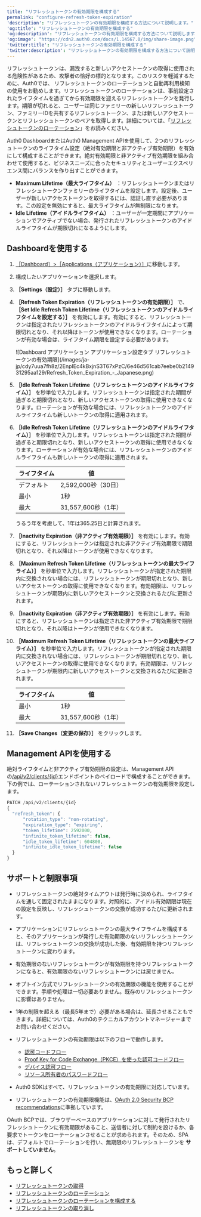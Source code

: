 ```yaml
---
title: "リフレッシュトークンの有効期限を構成する"
permalink: "configure-refresh-token-expiration"
'description': "リフレッシュトークンの有効期限を構成する方法について説明します。"
'og:title': "リフレッシュトークンの有効期限を構成する"
'og:description': "リフレッシュトークンの有効期限を構成する方法について説明します。"
'og:image': "https://cdn2.auth0.com/docs/1.14567.0/img/share-image.png"
'twitter:title': "リフレッシュトークンの有効期限を構成する"
'twitter:description': "リフレッシュトークンの有効期限を構成する方法について説明します。"
---
```


リフレッシュトークンは、漏洩すると新しいアクセストークンの取得に使用される危険性があるため、攻撃者の恰好の標的となります。このリスクを軽減するために、Auth0では、 リフレッシュトークンのローテーションと自動再利用検知の使用をお勧めします。リフレッシュトークンのローテーションは、事前設定されたライフタイムを過ぎてから有効期限を迎えるリフレッシュトークンを発行します。期限が切れると、ユーザーは同じファミリーの新しいリフレッシュトークン、ファミリーIDを共有するリフレッシュトークン、または新しいアクセストークンとリフレッシュトークンのペアを取得します。詳細については、「[リフレッシュトークンのローテーション](/ja-jp/secure/tokens/refresh-tokens/refresh-token-rotation)」をお読みください。

<Tooltip data-tooltip-id="react-containers-DefinitionTooltip-0" href="/ja-jp/glossary?term=auth0-dashboard" tip="Auth0 Dashboard: サービスを構成するためのAuth0の主製品。" cta="用語集の表示">Auth0 Dashboard</Tooltip>またはAuth0 <Tooltip data-tooltip-id="react-containers-DefinitionTooltip-0" href="/ja-jp/glossary?term=management-api" tip="Management API: 顧客が管理タスクを実行できるようにするための製品。" cta="用語集の表示">Management API</Tooltip>を使用して、2つのリフレッシュトークンのライフタイム設定（絶対有効期限と非アクティブ有効期限）を有効にして構成することができます。絶対有効期限と非アクティブ有効期限を組み合わせて使用すると、ビジネスニーズに合ったセキュリティとユーザーエクスペリエンス間にバランスを作り出すことができます。

* **Maximum Lifetime（最大ライフタイム）** ：リフレッシュトークンまたはリフレッシュトークンファ​ミリーのライフタイムを設定します。設定後、ユーザーが新しいアクセストークンを取得するには、認​証し直す必要があります。この設定を無効にすると、最大ライフタイムが無制限になります。
* **Idle Lifetime（アイドルライフタイム）** ：ユーザーが一定期間にアプリケーションでアクティブでない場合、発行されたリフレッシュトークンのアイドルライフタイムが期限切れになるようにします。

## Dashboardを使用する

1. [［Dashboard］>［Applications（アプリケーション）］](https://manage.auth0.com/#/applications)に移動します。
2. 構成したいアプリケーションを選択します。
3. **［Settings（設定）］** タブに移動します。
4. **［Refresh Token Expiration（リフレッシュトークンの有効期限）］** で、**［Set Idle Refresh Token Lifetime（リフレッシュトークンのアイドルライフタイムを設定する）］** を有効にします。有効にすると、リフレッシュトークンは指定されたリフレッシュトークンのアイドルライフタイムに​よって期限切れとなり、それ以降はトークンが使用できなくなります。ローテーションが有効な場合は、ライフタイム期限を設定する必要があります。

   <Frame>![Dashboard アプリケーション アプリケーション設定タブ リフレッシュトークンの有効期限](/images/ja-jp/cdy7uua7fh8z/2EnpIEc4kBxjnS3T67xPzC/6e46d561cab7eebe0b214931295aa129/Refresh_Token_Expiration_-_Japanese.png)</Frame>

5. **［Idle Refresh Token Lifetime（リフレッシュトークンのアイドルライフタイム）］** を秒単位で入力します。リフレッシュトークンは指定された期間が過ぎると期限切れとなり、新しいアクセストークンの取得に使用できなくなります。ローテーションが有効な場合には、リフレッシュトークンのアイドルライフタイムも新しいトークンの取得に適用されます。
5. **［Idle Refresh Token Lifetime（リフレッシュトークンのアイドルライフタイム）］** を秒単位で入力します。リフレッシュトークンは指定された期間が過ぎると期限切れとなり、新しいアクセストークンの取得に使用できなくなります。ローテーションが有効な場合には、リフレッシュトークンのアイドルライフタイムも新しいトークンの取得に適用されます。

   <table class="table"><thead>
   <tr>
   <th><strong>ライフタイム</strong></th>
   <th><strong>値</strong></th>
   </tr>
   </thead>
   <tbody>
   <tr>
   <td>デフォルト</td>
   <td>2,592,000秒（30日）</td>
   </tr>
   <tr>
   <td>最小</td>
   <td>1秒</td>
   </tr>
   <tr>
   <td>最大</td>
   <td>31,557,600秒（1年）</td>
   </tr>
   </tbody>
   </table>

   <Callout icon="file-lines" color="#0EA5E9" iconType="regular">

   うるう年を考慮して、1年は365.25日と計算されます。

   </Callout>

6. **［Inactivity Expiration（非アクティブ有効期限）］** を有効にします。有効にすると、リフレッシュトークンは指定された非アクティブ有効期限で期限切れとなり、それ以降はトークンが使用できなくなります。
7. **［Maximum Refresh Token Lifetime（リフレッシュトークンの最大ライフライム）］** を秒単位で入力します。リフレッシュトークンが指定された期限内に交換されない場合には、リフレッシュトークンが期限切れとなり、新しいアクセストークンの取得に使用できなくなります。有効期限は、リフレッシュトークンが期限内に新しいアクセストークンと交換されるたびに更新されます。
6. **［Inactivity Expiration（非アクティブ有効期限）］** を有効にします。有効にすると、リフレッシュトークンは指定された非アクティブ有効期限で期限切れとなり、それ以降はトークンが使用できなくなります。
7. **［Maximum Refresh Token Lifetime（リフレッシュトークンの最大ライフライム）］** を秒単位で入力します。リフレッシュトークンが指定された期限内に交換されない場合には、リフレッシュトークンが期限切れとなり、新しいアクセストークンの取得に使用できなくなります。有効期限は、リフレッシュトークンが期限内に新しいアクセストークンと交換されるたびに更新されます。

   <table class="table"><thead>
   <tr>
   <th><strong>ライフタイム</strong></th>
   <th><strong>値</strong></th>
   </tr>
   </thead>
   <tbody>
   <tr>
   <td>最小</td>
   <td>1秒</td>
   </tr>
   <tr>
   <td>最大</td>
   <td>31,557,600秒（1年）</td>
   </tr>
   </tbody>
   </table>
8. **［Save Changes（変更の保存）］** をクリックします。

## Management APIを使用する

絶対ライフタイムと非アクティブ有効期限の設定は、Management APIの[/api/v2/clients/{id}](https://auth0.com/docs/api/management/v2#!/Clients/patch_clients_by_id)エンドポイントのペイロードで構成することができます。下の例では、ローテーションされないリフレッシュトークンの有効期限を設定します。

```javascript lines
PATCH /api/v2/clients/{id}
{
  "refresh_token": {
      "rotation_type": "non-rotating",
      "expiration_type": "expiring",
      "token_lifetime": 2592000,
      "infinite_token_lifetime": false,
      "idle_token_lifetime": 604800,
      "infinite_idle_token_lifetime": false
  }
}
```

## サポートと制限事項

* リフレッシュトークンの絶対タイムアウトは発行時に決められ、ライフタイムを通して固定されたままになります。対照的に、アイドル有効期限は現在の設定を反映し、リフレッシュトークンの交換が成功するたびに更新されます。
* アプリケーションにリフレッシュトークンの最大ライフライムを構成すると、そのアプリケーションが発行した有効期限のないリフレッシュトークンは、リフレッシュトークンの交換が成功した後、有効期限を持つリフレッシュトークンに変わります。
* 有効期限のないリフレッシュトークンが有効期限を持つリフレッシュトークンになると、有効期限のないリフレッシュトークンには戻せません。
* オプトイン方式でリフレッシュトークンの有効期限の機能を使用することができます。手順や処理は一切必要ありません。既存のリフレッシュトークンに影響はありません。
* 1年の制限を超える（最長5年まで）必要がある場合は、延長させることもできます。詳細については、Auth0のテクニカルアカウントマネージャーまでお問い合わせください。
* リフレッシュトークンの有効期限は以下のフローで動作します。

  + [認可コードフロー](/ja-jp/get-started/authentication-and-authorization-flow/authorization-code-flow)
  + [Proof Key for Code Exchange（PKCE）を使った認可コードフロー](/ja-jp/get-started/authentication-and-authorization-flow/authorization-code-flow-with-pkce)
  + [デバイス認可フロー](/ja-jp/get-started/authentication-and-authorization-flow/device-authorization-flow)
  + [リソース所有者のパスワードフロー](/ja-jp/get-started/authentication-and-authorization-flow/resource-owner-password-flow)
* Auth0 SDKはすべて、リフレッシュトークンの有効期限に対応しています。
* リフレッシュトークンの有効期限機能は、[OAuth 2.0 Security BCP recommendations](https://www.ietf.org/archive/id/draft-ietf-oauth-security-topics-16.html#section-4.13.2)に準拠しています。

<Callout icon="file-lines" color="#0EA5E9" iconType="regular">

OAuth BCPでは、ブラウザーベースのアプリケーションに対して発行されたリフレッシュトークンに有効期限があること、送信者に対して制約を設けるか、各要求でトークンをローテーションさせることが求められます。そのため、SPAは、デフォルトでローテーションを行い、無期限のリフレッシュトークンを **サポートしていません**。

</Callout>

## もっと詳しく

* [リフレッシュトークンの取得](/ja-jp/secure/tokens/refresh-tokens/get-refresh-tokens)
* [リフレッシュトークンのローテーション](/ja-jp/secure/tokens/refresh-tokens/refresh-token-rotation)
* [リフレッシュトークンのローテーションを構成する](/ja-jp/secure/tokens/refresh-tokens/configure-refresh-token-rotation)
* [リフレッシュトークンの取り消し](/ja-jp/secure/tokens/refresh-tokens/revoke-refresh-tokens)